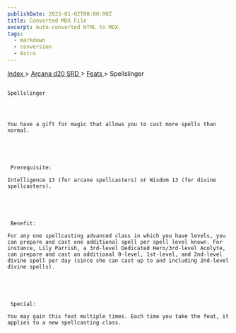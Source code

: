```yaml
---
publishDate: 2023-01-02T00:00:00Z
title: Converted MDX File
excerpt: Auto-converted HTML to MDX.
tags:
  - markdown
  - conversion
  - Astro
---
```







[
      Index
     ](-index)
     >
     [
      Arcana d20 SRD
     ](arcana-d20-srd-index)
     >
     [
      Feats
     ](arcana-d20-srd-feats-index)
     > Spellslinger
    




## 
    Spellslinger
   



    You have a gift for magic that allows you to cast more spells than normal.
   




     Prerequisite:
    
    Intelligence 13 (for arcane spellcasters) or Wisdom 13 (for divine spellcasters).
   




     Benefit:
    
    For any one spellcasting advanced class in which you have levels, you can prepare and cast one additional spell per spell level known. For instance, Lily Parrish, a 3rd-level Dedicated Hero/3rd-level Acolyte, can prepare and cast an additional 0-level, 1st-level, and 2nd-level divine spell per day (since she can cast up to and including 2nd-level divine spells).
   




     Special:
    
    You may gain this feat multiple times. Each time you take the feat, it applies to a new spellcasting class.
   





